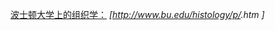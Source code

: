 [[波士顿大学|波士顿大学上的组织学：]] ''[http://www.bu.edu/histology/p/{{{1}}}.htm {{{1}}}]''<noinclude>
[[Category:医学外部资源模板|{{PAGENAME}}]]
<!-- interwiki -->
</noinclude>